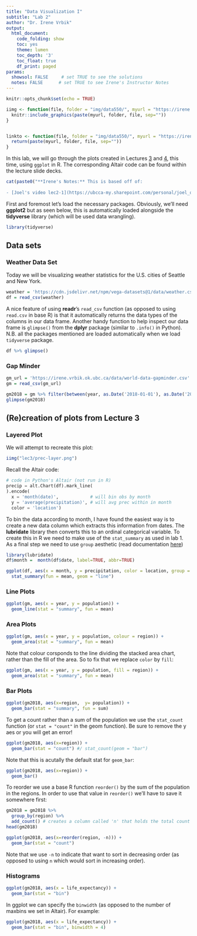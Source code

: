 ```yaml
---
title: "Data Visualization I"
subtitle: "Lab 2"
author: "Dr. Irene Vrbik"
output:
  html_document:
    code_folding: show
    toc: yes
    theme: lumen
    toc_depth: '3'
    toc_float: true
    df_print: paged
params: 
  showsol: FALSE     # set TRUE to see the solutions
  notes: FALSE      # set TRUE to see Irene's Instructor Notes
---
```


```r
knitr::opts_chunk$set(echo = TRUE)
```

```r
iimg <- function(file, folder = "img/data550/", myurl = "https://irene.vrbik.ok.ubc.ca/"){
  knitr::include_graphics(paste(myurl, folder, file, sep=""))
}


linkto <- function(file, folder = "img/data550/", myurl = "https://irene.vrbik.ok.ubc.ca/"){
  return(paste(myurl, folder, file, sep=""))
}
```

In this lab, we will go through the plots created in Lectures [3](https://irene.quarto.pub/data-visualization/lecture3.html#/title-slide) and [4](https://irene.quarto.pub/data-visualization/lecture4.html#/title-slide), this time, using `ggplot` in R. The corresponding Altair code can be found within the lecture slide decks.

<!-- **Learning Objectives** -->

<!-- -   Choose an effective visual encoding -->
<!-- -   Create an area chart -->
<!-- -   Visualize frequencies with bar plots -->
<!-- -   Create histograms -->
<!-- -   Facet to plot more variables -->
<!-- -   Customize axis lables and ranges -->

```r
cat(paste0("**Irene's Notes:** This is based off of:
  
- [Joel's video lec2-1](https://ubcca-my.sharepoint.com/personal/joel_ostblom_ubc_ca/_layouts/15/onedrive.aspx?ga=1&id=%2Fpersonal%2Fjoel%5Fostblom%5Fubc%5Fca%2FDocuments%2Fmds%2F2020%2D21%2F531%20%2D%20Data%20visualization%201%2Flec2%2Dvisual%2Denconding%2Dand%2Dplot%2Dconfig%2F531%2Dlec2%2D1%2Dvisual%2Dencodings%2Emp4&parent=%2Fpersonal%2Fjoel%5Fostblom%5Fubc%5Fca%2FDocuments%2Fmds%2F2020%2D21%2F531%20%2D%20Data%20visualization%201%2Flec2%2Dvisual%2Denconding%2Dand%2Dplot%2Dconfig)"))

```


First and foremost let's load the necessary packages. Obviously, we'll need **ggplot2** but as seen below, this is automatically loaded alongside the **tidyverse** library (which will be used data wrangling).

```r
library(tidyverse) 
```



## Data sets


### Weather Data Set

Today we will be visualizing weather statistics for the U.S. cities of Seattle and New York.  
```r
weather = 'https://cdn.jsdelivr.net/npm/vega-datasets@1/data/weather.csv'
df = read_csv(weather)
```
A nice feature of using **readr**'s `read_csv` function (as opposed to using `read.csv` in base R) is that it automatically returns the data types of the columns in our data frame.  Another handy function  to help inspect our data frame is `glimpse()` from the **dplyr** package (similar to `.info()` in Python). N.B. all the packages mentioned are loaded automatically when we load `tidyverse` package. 
```r
df %>% glimpse()
```


### Gap Minder



```r
gm_url = 'https://irene.vrbik.ok.ubc.ca/data/world-data-gapminder.csv'
gm = read_csv(gm_url)

gm2018 = gm %>% filter(between(year, as.Date('2018-01-01'), as.Date('2018-12-31')))
glimpse(gm2018)
```

## (Re)creation of plots from Lecture 3

### Layered Plot

We will attempt to recreate this plot:

```r
iimg("lec3/prec-layer.png")
```

Recall the Altair code:

```python
# code in Python's Altair (not run in R)
precip = alt.Chart(df).mark_line(
).encode(
  x = 'month(date)',            # will bin obs by month
  y = 'average(precipitation)', # will avg prec within in month 
  color = 'location')
```
To bin the data according to month, I have found the easiest way is to create a new data column which extracts this information from dates.  The **lubridate** library then converts this to an ordinal categorical variable.  To create this in R we need to make use of the `stat_summary` as used in lab 1.  As a final step we need to use  `group` aesthetic (read documentation [here](https://ggplot2.tidyverse.org/reference/aes_group_order.html))

```r
library(lubridate)
df$month =  month(df$date, label=TRUE, abbr=TRUE)

ggplot(df, aes(x = month, y = precipitation, color = location, group = location)) + 
  stat_summary(fun = mean, geom = "line")

```

### Line Plots


```r
ggplot(gm, aes(x = year, y = population)) + 
  geom_line(stat = "summary", fun = mean)
```

### Area Plots


```r
ggplot(gm, aes(x = year, y = population, colour = region)) + 
  geom_area(stat = "summary", fun = mean)
```
Note that colour corsponds to the line dividing the stacked area chart, rather than the fill of the area.  So to fix that we replace `color` by `fill`:
```r
ggplot(gm, aes(x = year, y = population, fill = region)) + 
  geom_area(stat = "summary", fun = mean)
```


### Bar Plots

```r
ggplot(gm2018, aes(x=region,  y= population)) + 
  geom_bar(stat = "summary", fun = sum)
```
To get a count rather than a sum of the population we use the `stat_count` function (or `stat = "count"` in the geom function).  Be sure to remove the y aes or you will get an error!
```r
ggplot(gm2018, aes(x=region)) + 
  geom_bar(stat = "count") #/ stat_count(geom = "bar")
```
Note that this is acutally the default stat for `geom_bar`:
```r
ggplot(gm2018, aes(x=region)) + 
  geom_bar()
```

To reorder we use a base R function `reorder()` by the sum of the population in the regions.  In order to use that value in `reorder()` we'll have to save it somewhere first:
```r
gm2018 = gm2018 %>% 
  group_by(region) %>% 
  add_count() # creates a column called 'n' that holds the total count for each region
head(gm2018)
```

```r
ggplot(gm2018, aes(x=reorder(region, -n))) + 
  geom_bar(stat = "count")
```
Note that we use `-n` to indicate that want to sort in decreasing order (as opposed to using `n` which would sort in increasing order).

### Histograms

```r
ggplot(gm2018, aes(x = life_expectancy)) + 
  geom_bar(stat = "bin")
```
In ggplot we can specify the `binwidth` (as opposed to the number of maxbins we set in Altair).  For example:
```r
ggplot(gm2018, aes(x = life_expectancy)) + 
  geom_bar(stat = "bin", binwidth = 4)
```

